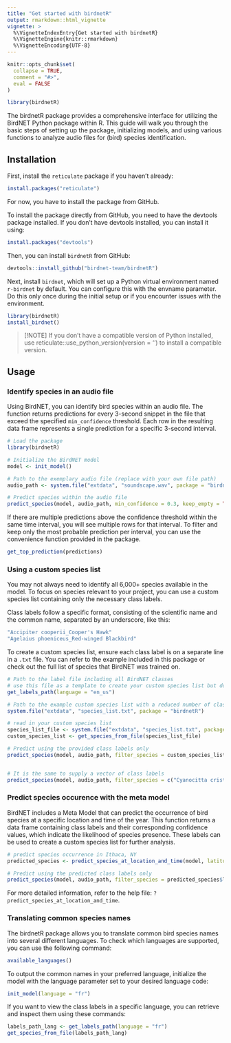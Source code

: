 ```yaml
---
title: "Get started with birdnetR"
output: rmarkdown::html_vignette
vignette: >
  %\VignetteIndexEntry{Get started with birdnetR}
  %\VignetteEngine{knitr::rmarkdown}
  %\VignetteEncoding{UTF-8}
---
```


```r
knitr::opts_chunk$set(
  collapse = TRUE,
  comment = "#>",
  eval = FALSE
)
```

```r
library(birdnetR)
```

The birdnetR package provides a comprehensive interface for utilizing the BirdNET Python package within R. This guide will walk you through the basic steps of setting up the package, initializing models, and using various functions to analyze audio files for (bird) species identification.


##  Installation


First, install the `reticulate` package if you haven't already:

```r
install.packages("reticulate")
```

For now, you have to install the package from GitHub. 

To install the package directly from GitHub, you need to have the devtools package installed. If you don't have devtools installed, you can install it using:

```r
install.packages("devtools")
```

Then, you can install `birdnetR` from GitHub:

```r
devtools::install_github("birdnet-team/birdnetR")
```

Next, install `birdnet`, which will set up a Python virtual environment named `r-birdnet` by default. You can configure this with the envname parameter. Do this only once during the initial setup or if you encounter issues with the environment.
```r
library(birdnetR)
install_birdnet()

```

> [!NOTE]
> If you don't have a compatible version of Python installed, use reticulate::use_python_version(version = '<version>') to install a compatible version.


## Usage

### Identify species in an audio file
Using BirdNET, you can identify bird species within an audio file. The function returns predictions for every 3-second snippet in the file that exceed the specified `min_confidence` threshold. Each row in the resulting data frame represents a single prediction for a specific 3-second interval.

```r
# Load the package
library(birdnetR)

# Initialize the BirdNET model
model <- init_model()

# Path to the exemplary audio file (replace with your own file path)
audio_path <- system.file("extdata", "soundscape.wav", package = "birdnetR")

# Predict species within the audio file
predict_species(model, audio_path, min_confidence = 0.3, keep_empty = TRUE)

```

If there are multiple predictions above the confidence threshold within the same time interval, you will see multiple rows for that interval. To filter and keep only the most probable prediction per interval, you can use the convenience function provided in the package.

```r
get_top_prediction(predictions)

```


### Using a custom species list
You may not always need to identify all 6,000+ species available in the model. To focus on species relevant to your project, you can use a custom species list containing only the necessary class labels.

Class labels follow a specific format, consisting of the scientific name and the common name, separated by an underscore, like this:
```r
"Accipiter cooperii_Cooper's Hawk"
"Agelaius phoeniceus_Red-winged Blackbird"
```


To create a custom species list, ensure each class label is on a separate line in a `.txt` file. You can refer to the example included in this package or check out the full list of species that BirdNET was trained on.

```r
# Path to the label file including all BirdNET classes
# use this file as a template to create your custom species list but don't change it. 
get_labels_path(language = "en_us")

# Path to the example custom species list with a reduced number of class
system.file("extdata", "species_list.txt", package = "birdnetR")

```

```r
# read in your custom species list
species_list_file <- system.file("extdata", "species_list.txt", package = "birdnetR")
custom_species_list <- get_species_from_file(species_list_file)

# Predict using the provided class labels only
predict_species(model, audio_path, filter_species = custom_species_list, min_confidence = 0.3, keep_empty = FALSE)


# It is the same to supply a vector of class labels
predict_species(model, audio_path, filter_species = c("Cyanocitta cristata_Blue Jay", "Junco hyemalis_Dark-eyed Junco"), min_confidence = 0.3, keep_empty = FALSE)

```


### Predict species occurence with the meta model
BirdNET includes a Meta Model that can predict the occurrence of bird species at a specific location and time of the year. This function returns a data frame containing class labels and their corresponding confidence values, which indicate the likelihood of species presence. These labels can be used to create a custom species list for further analysis.


```r
# predict species occurrence in Ithaca, NY
predicted_species <- predict_species_at_location_and_time(model, latitude = 42.5, longitude = -76.45, week = 4)

# Predict using the predicted class labels only
predict_species(model, audio_path, filter_species = predicted_species$label, min_confidence = 0.3, keep_empty = FALSE)
```

For more detailed information, refer to the help file: `?predict_species_at_location_and_time`.


### Translating common species names

The birdnetR package allows you to translate common bird species names into several different languages. To check which languages are supported, you can use the following command:
```r
available_languages()

```

To output the common names in your preferred language, initialize the model with the language parameter set to your desired language code:
```r
init_model(language = "fr")
```

If you want to view the class labels in a specific language, you can retrieve and inspect them using these commands:

```r

labels_path_lang <- get_labels_path(language = "fr")
get_species_from_file(labels_path_lang) 

```
 
